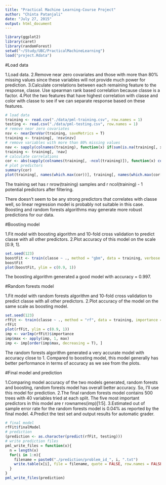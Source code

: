 ```yaml
---
title: "Practical Machine Learning-Course Project"
author: "Chinta Patanjali"
date: "July 27, 2015"
output: html_document
---
```

```r
library(ggplot2)
library(caret)
library(randomForest)
setwd("~/Study/UBC/PracticalMachineLearning")
load("project.Rdata")
```
#Load data

1.Load data.
2.Remove near zero covariates and those with more than 80% missing values since these variables will not provide much power for prediction.
3.Calculate correlations between each remaining feature to the response, classe. Use spearman rank based correlation because classe is a factor.
4.Plot the two features that have highest correlation with classe and color with classe to see if we can separate response based on these features.

```r
# load data
training <- read.csv("./data/pml-training.csv", row.names = 1)
testing <- read.csv("./data/pml-testing.csv", row.names = 1)
# remove near zero covariates
nsv <- nearZeroVar(training, saveMetrics = T)
training <- training[, !nsv$nzv]
# remove variables with more than 80% missing values
nav <- sapply(colnames(training), function(x) if(sum(is.na(training[, x])) > 0.8*nrow(training)){return(T)}else{return(F)})
training <- training[, !nav]
# calculate correlations
cor <- abs(sapply(colnames(training[, -ncol(training)]), function(x) cor(as.numeric(training[, x]), as.numeric(training$classe), method = "spearman")))
# plot predictors 
summary(cor)
plot(training[, names(which.max(cor))], training[, names(which.max(cor[-which.max(cor)]))], col = training$classe, pch = 19, cex = 0.1, xlab = names(which.max(cor)), ylab = names(which.max(cor[-which.max(cor)])))
```
The training set has r nrow(training) samples and r ncol(training) - 1 potential predictors after filtering.

There doesn't seem to be any strong predictors that correlates with classe well, so linear regression model is probably not suitable in this case. Boosting and random forests algorithms may generate more robust predictions for our data.

#Boosting model

1.Fit model with boosting algorithm and 10-fold cross validation to predict classe with all other predictors.
2.Plot accuracy of this model on the scale [0.9, 1].
```r
set.seed(123)
boostFit <- train(classe ~ ., method = "gbm", data = training, verbose = F, trControl = trainControl(method = "cv", number = 10))
boostFit
plot(boostFit, ylim = c(0.9, 1))
```
The boosting algorithm generated a good model with accuracy = 0.997.

#Random forests model

1.Fit model with random forests algorithm and 10-fold cross validation to predict classe with all other predictors.
2.Plot accuracy of the model on the same scale as boosting model.

```r
set.seed(123)
rfFit <- train(classe ~ ., method = "rf", data = training, importance = T, trControl = trainControl(method = "cv", number = 10))
rfFit
plot(rfFit, ylim = c(0.9, 1))
imp <- varImp(rfFit)$importance
imp$max <- apply(imp, 1, max)
imp <- imp[order(imp$max, decreasing = T), ]
```
The random forests algorithm generated a very accurate model with accuracy close to 1. Compared to boosting model, this model generally has better performance in terms of accuracy as we see from the plots.

#Final model and prediction

1.Comparing model accuracy of the two models generated, random forests and boosting, random forests model has overall better accuracy. So, I'll use this model for prediction.
2.The final random forests model contains 500 trees with 40 variables tried at each split. The five most important predictors in this model are r rownames(imp)[1:5].
3.Estimated out of sample error rate for the random forests model is 0.04% as reported by the final model.
4.Predict the test set and output results for automatic grader.

```r
# final model
rfFit$finalModel
# prediction
(prediction <- as.character(predict(rfFit, testing)))
# write prediction files
pml_write_files = function(x){
  n = length(x)
  for(i in 1:n){
    filename = paste0("./prediction/problem_id_", i, ".txt")
    write.table(x[i], file = filename, quote = FALSE, row.names = FALSE, col.names = FALSE)
  }
}
pml_write_files(prediction)
```
